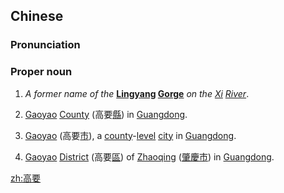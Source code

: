 ==Chinese==
{{zh-forms|type=2}}
===Pronunciation===
{{zh-pron
|m=Gāoyào
|cat=pn
}}
===Proper noun===
{{zh-proper noun}}

# {{lb|zh|historical|_|geography}} ''A former name of the'' '''[[Lingyang]] [[gorge|Gorge]]''' ''on the [[Xi]] [[river|River]]''.
# {{lb|zh|historical|_|geography}} [[Gaoyao]] [[county|County]] (高要[[縣]]) in [[Guangdong]].
# {{lb|zh|historical|_|geography}} [[Gaoyao]] (高要[[市]]), a [[county]]-[[level]] [[city]] in [[Guangdong]].
# {{lb|zh|geography}} [[Gaoyao]] [[district|District]] (高要[[區]]) of [[Zhaoqing]] ([[肇慶]][[市]]) in [[Guangdong]].

[[zh:高要]]
